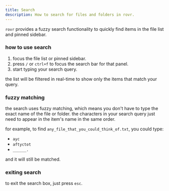 ```yaml
---
title: Search
description: How to search for files and folders in rovr.
---
```


`rovr` provides a fuzzy search functionality to quickly find items in the file list and pinned sidebar.

### how to use search

1.  focus the file list or pinned sidebar.
2.  press `/` or `ctrl+f` to focus the search bar for that panel.
3.  start typing your search query.

the list will be filtered in real-time to show only the items that match your query.

### fuzzy matching

the search uses fuzzy matching, which means you don't have to type the exact name of the file or folder. the characters in your search query just need to appear in the item's name in the same order.

for example, to find `any_file_that_you_could_think_of.txt`, you could type:

- `ayc`
- `aftyctot`
- `______.`

and it will still be matched.

### exiting search

to exit the search box, just press `esc`.
